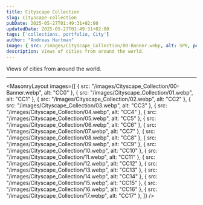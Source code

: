 ```yaml
---
title: Cityscape Collection
slug: Cityscape-collection
pubDate: 2025-05-27T01:49:31+02:00
updatedDate: 2025-05-27T01:49:31+02:00
tags: ['collections, portfolio, City']
author: "Andreas Hartman"
image: { src: /images/Cityscape_Collection/00-Banner.webp, alt: SP0, positionx: 30%, positiony: 20%}
description: Views of cities from around the world.
---
```


Views of cities from around the world.


---

<MasonryLayout images={[
    { src: "/images/Cityscape_Collection/00-Banner.webp", alt: "CC0" },
    { src: "/images/Cityscape_Collection/01.webp", alt: "CC1" },
    { src: "/images/Cityscape_Collection/02.webp", alt: "CC2" },
    { src: "/images/Cityscape_Collection/03.webp", alt: "CC3" },
    { src: "/images/Cityscape_Collection/04.webp", alt: "CC4" },
    { src: "/images/Cityscape_Collection/05.webp", alt: "CC5" },
    { src: "/images/Cityscape_Collection/06.webp", alt: "CC6" },
    { src: "/images/Cityscape_Collection/07.webp", alt: "CC7" },
    { src: "/images/Cityscape_Collection/08.webp", alt: "CC8" },
    { src: "/images/Cityscape_Collection/09.webp", alt: "CC9" },
    { src: "/images/Cityscape_Collection/10.webp", alt: "CC10" },
    { src: "/images/Cityscape_Collection/11.webp", alt: "CC11" },
    { src: "/images/Cityscape_Collection/12.webp", alt: "CC12" },
    { src: "/images/Cityscape_Collection/13.webp", alt: "CC13" },
    { src: "/images/Cityscape_Collection/14.webp", alt: "CC14" },
    { src: "/images/Cityscape_Collection/15.webp", alt: "CC15" },
    { src: "/images/Cityscape_Collection/16.webp", alt: "CC16" },
    { src: "/images/Cityscape_Collection/17.webp", alt: "CC17" },
]} />